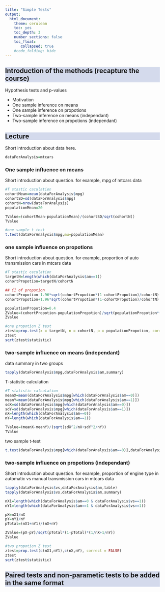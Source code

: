 ```yaml
---
title: "Simple Tests"
output:
  html_document:
    theme: cerulean
    toc: yes
    toc_depth: 3
    number_sections: false
    toc_float: 
       collapsed: true
    #code_folding: hide
---
```


```{=html}
<style>
h2 {
  background-color: #D4DAEC;
}
</style>
```
## Introduction of the methods (recapture the course)

Hypothesis tests and p-values

-   Motivation
-   One sample inference on means
-   One sample inference on propotions
-   Two-sample inference on means (independant)
-   Two-sample inference on propotions (independant)


## Lecture

Short introduction about data here. 

```r

dataForAnalysis=mtcars

```

### One sample influence on means

Short introduction about question. for example, mpg of mtcars data

```r
#T stastic caculation
cohortMean=mean(dataForAnalysis$mpg)
cohortSD=sd(dataForAnalysis$mpg)
cohortN=nrow(dataForAnalysis)
populationMean=20

TValue=(cohortMean-populationMean)/(cohortSD/sqrt(cohortN))
TValue

```


```r
#one sample t test
t.test(dataForAnalysis$mpg,mu=populationMean)

```


### one sample influence on propotions

Short introduction about question. for example, proportion of auto transmission cars in mtcars data

```r
#T stastic caculation
targetN=length(which(dataForAnalysis$am==1))
cohortPropotion=targetN/cohortN

## CI of propotion
cohortPropotion-1.96*sqrt(cohortPropotion*(1-cohortPropotion)/cohortN)
cohortPropotion+1.96*sqrt(cohortPropotion*(1-cohortPropotion)/cohortN)

populationPropotion=0.4
ZValue=(cohortPropotion-populationPropotion)/sqrt(populationPropotion*(1-populationPropotion)/cohortN)
ZValue

```


```r
#one propotion Z test
ztest=prop.test(x = targetN, n = cohortN, p = populationPropotion, correct = FALSE)
ztest
sqrt(ztest$statistic)

```


### two-sample influence on means (independant)

data summary in two groups

```r

tapply(dataForAnalysis$mpg,dataForAnalysis$am,summary)

```


T-statistic calculation

```r

#T statistic calculation
meanX=mean(dataForAnalysis$mpg[which(dataForAnalysis$am==0)])
meanY=mean(dataForAnalysis$mpg[which(dataForAnalysis$am==1)])
sdX=sd(dataForAnalysis$mpg[which(dataForAnalysis$am==0)])
sdY=sd(dataForAnalysis$mpg[which(dataForAnalysis$am==1)])
nX=length(which(dataForAnalysis$am==0))
nY=length(which(dataForAnalysis$am==1))

TValue=(meanX-meanY)/(sqrt(sdX^2/nX+sdY^2/nY))
TValue


```

two sample t-test

```r

t.test(dataForAnalysis$mpg[which(dataForAnalysis$am==0)],dataForAnalysis$mpg[which(dataForAnalysis$am==1)])

```


### two-sample influence on propotions (independant)

Short introduction about question. for example, proportion of engine type in automatic vs manual transmission cars in mtcars data


```r

tapply(dataForAnalysis$vs,dataForAnalysis$am,table)
tapply(dataForAnalysis$vs,dataForAnalysis$am,summary)

nX1=length(which(dataForAnalysis$am==0 & dataForAnalysis$vs==1))
nY1=length(which(dataForAnalysis$am==1 & dataForAnalysis$vs==1))

pX=nX1/nX
pY=nY1/nY
pTotal=(nX1+nY1)/(nX+nY)

ZValue=(pX-pY)/sqrt(pTotal*(1-pTotal)*(1/nX+1/nY))
ZValue

```


```r
#two propotion Z test
ztest=prop.test(c(nX1,nY1),c(nX,nY), correct = FALSE)
ztest
sqrt(ztest$statistic)

```


## Paired tests and non-parametic tests to be added in the same format











